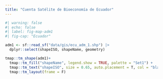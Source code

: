 ```yaml
---
title: "Cuenta Satélite de Bioeconomía de Ecuador"
---
```




```r
#| warning: false
#| echo: false
#| label: fig-map-adm1
#| fig-cap: "Ecuador"

adm1 <- sf::read_sf("data/gis/ecu_adm_1.shp") |> 
  dplyr::select(shapeISO, shapeName, geometry)

tmap::tm_shape(adm1)+
  tmap::tm_fill("shapeName", legend.show = TRUE, palette = "Set1") +
  tmap::tm_text("shapeISO", size = 0.65, auto.placement = T, col = "black")+
  tmap::tm_layout(frame = F)
```

